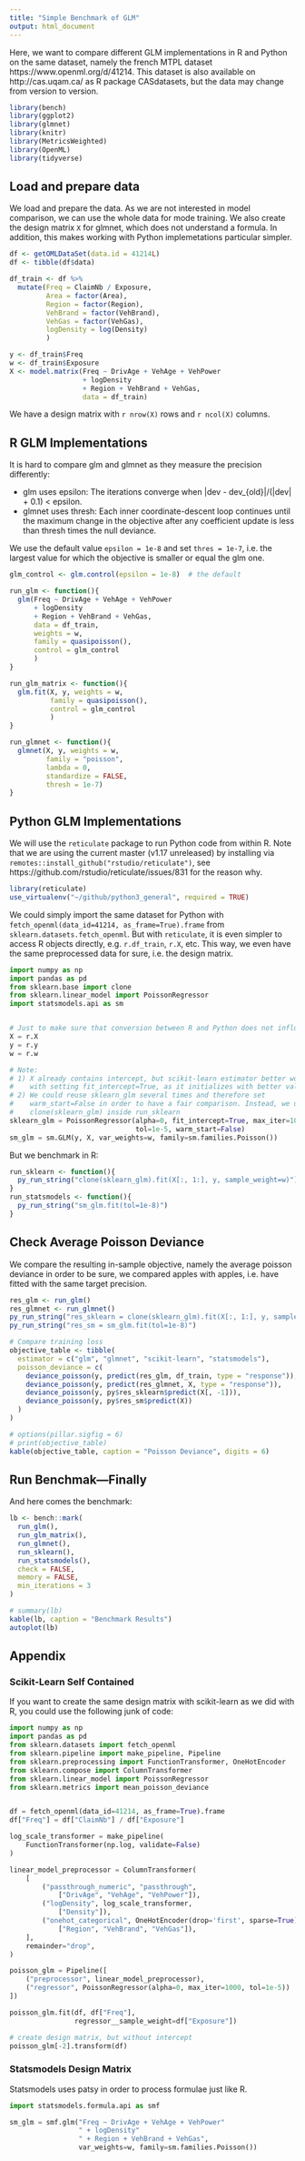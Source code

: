 ```yaml
---
title: "Simple Benchmark of GLM"
output: html_document
---
```


Here, we want to compare different GLM implementations in R and Python on the same dataset, namely the french MTPL dataset  https://www.openml.org/d/41214.
This dataset is also available on http://cas.uqam.ca/ as R package CASdatasets, but the data may change from version to version.

```r
library(bench)
library(ggplot2)
library(glmnet)
library(knitr)
library(MetricsWeighted)
library(OpenML)
library(tidyverse)
```

## Load and prepare data
We load and prepare the data.
As we are not interested in model comparison, we can use the whole data for mode training.
We also create the design matrix `X` for glmnet, which does not understand a formula.
In addition, this makes working with Python implemetations particular simpler.
```r
df <- getOMLDataSet(data.id = 41214L)
df <- tibble(df$data)

df_train <- df %>% 
  mutate(Freq = ClaimNb / Exposure,
         Area = factor(Area),
         Region = factor(Region),
         VehBrand = factor(VehBrand),
         VehGas = factor(VehGas),
         logDensity = log(Density)
         )

y <- df_train$Freq
w <- df_train$Exposure
X <- model.matrix(Freq ~ DrivAge + VehAge + VehPower
                  + logDensity
                  + Region + VehBrand + VehGas,
                  data = df_train)
```
We have a design matrix with `r nrow(X)` rows and `r ncol(X)` columns.


## R GLM Implementations

It is hard to compare glm and glmnet as they measure the 
precision differently:

- glm uses epsilon: The iterations converge when |dev - dev_{old}|/(|dev| + 0.1) < epsilon.
- glmnet uses thresh: Each inner coordinate-descent loop continues until the maximum change in the objective after any coefficient update is less than thresh times the null deviance.

We use the default value `epsilon = 1e-8` and set `thres = 1e-7`, i.e. the largest value for which the objective is smaller or equal the glm one.
```r
glm_control <- glm.control(epsilon = 1e-8)  # the default

run_glm <- function(){
  glm(Freq ~ DrivAge + VehAge + VehPower
      + logDensity
      + Region + VehBrand + VehGas,
      data = df_train,
      weights = w,
      family = quasipoisson(),
      control = glm_control
      )
}

run_glm_matrix <- function(){
  glm.fit(X, y, weights = w,
          family = quasipoisson(),
          control = glm_control
          ) 
}

run_glmnet <- function(){
  glmnet(X, y, weights = w,
         family = "poisson",
         lambda = 0,
         standardize = FALSE,
         thresh = 1e-7)
}
```


## Python GLM Implementations

We will use the `reticulate` package to run Python code from within R.
Note that we are using the current master (v1.17 unreleased) by installing via `remotes::install_github("rstudio/reticulate")`,
see https://github.com/rstudio/reticulate/issues/831 for the reason why.
```r
library(reticulate)
use_virtualenv("~/github/python3_general", required = TRUE)
```
We could simply import the same dataset for Python with `fetch_openml(data_id=41214, as_frame=True).frame` from `sklearn.datasets.fetch_openml`.
But with `reticulate`, it is even simpler to access R objects directly, e.g. `r.df_train`, `r.X`, etc.
This way, we even have the same preprocessed data for sure, i.e. the design matrix.
```python
import numpy as np
import pandas as pd
from sklearn.base import clone
from sklearn.linear_model import PoissonRegressor
import statsmodels.api as sm


# Just to make sure that conversion between R and Python does not influence benchmarks.
X = r.X
y = r.y
w = r.w

# Note:
# 1) X already contains intercept, but scikit-learn estimator better works
#    with setting fit_intercept=True, as it initializes with better values.
# 2) We could reuse sklearn_glm several times and therefore set
#    warm_start=False in order to have a fair comparison. Instead, we use
#    clone(sklearn_glm) inside run_sklearn
sklearn_glm = PoissonRegressor(alpha=0, fit_intercept=True, max_iter=1000,
                               tol=1e-5, warm_start=False)
sm_glm = sm.GLM(y, X, var_weights=w, family=sm.families.Poisson())
```
But we benchmark in R:
```r
run_sklearn <- function(){
  py_run_string("clone(sklearn_glm).fit(X[:, 1:], y, sample_weight=w)")
}
run_statsmodels <- function(){
  py_run_string("sm_glm.fit(tol=1e-8)")
}
```

## Check Average Poisson Deviance
We compare the resulting in-sample objective, namely the average poisson deviance in order to be sure, we compared apples with apples, i.e. have fitted with the same target precision.
```r
res_glm <- run_glm()
res_glmnet <- run_glmnet()
py_run_string("res_sklearn = clone(sklearn_glm).fit(X[:, 1:], y, sample_weight=w)")
py_run_string("res_sm = sm_glm.fit(tol=1e-8)")

# Compare training loss
objective_table <- tibble(
  estimator = c("glm", "glmnet", "scikit-learn", "statsmodels"),
  poisson_deviance = c(
    deviance_poisson(y, predict(res_glm, df_train, type = "response")),
    deviance_poisson(y, predict(res_glmnet, X, type = "response")),
    deviance_poisson(y, py$res_sklearn$predict(X[, -1])),
    deviance_poisson(y, py$res_sm$predict(X))
  )
)

# options(pillar.sigfig = 6)
# print(objective_table)
kable(objective_table, caption = "Poisson Deviance", digits = 6)
```


## Run Benchmak&mdash;Finally
And here comes the benchmark:

```r
lb <- bench::mark(
  run_glm(),
  run_glm_matrix(),
  run_glmnet(),
  run_sklearn(),
  run_statsmodels(),
  check = FALSE,
  memory = FALSE,
  min_iterations = 3
)

# summary(lb)
kable(lb, caption = "Benchmark Results")
autoplot(lb)
```


## Appendix
### Scikit-Learn Self Contained
If you want to create the same design matrix with scikit-learn as we did with R, you could use the following junk of code:
```python
import numpy as np
import pandas as pd
from sklearn.datasets import fetch_openml
from sklearn.pipeline import make_pipeline, Pipeline
from sklearn.preprocessing import FunctionTransformer, OneHotEncoder
from sklearn.compose import ColumnTransformer
from sklearn.linear_model import PoissonRegressor
from sklearn.metrics import mean_poisson_deviance


df = fetch_openml(data_id=41214, as_frame=True).frame
df["Freq"] = df["ClaimNb"] / df["Exposure"]

log_scale_transformer = make_pipeline(
    FunctionTransformer(np.log, validate=False)
)

linear_model_preprocessor = ColumnTransformer(
    [
        ("passthrough_numeric", "passthrough",
            ["DrivAge", "VehAge", "VehPower"]),
        ("logDensity", log_scale_transformer,
            ["Density"]),
        ("onehot_categorical", OneHotEncoder(drop='first', sparse=True),
            ["Region", "VehBrand", "VehGas"]),
    ],
    remainder="drop",
)

poisson_glm = Pipeline([
    ("preprocessor", linear_model_preprocessor),
    ("regressor", PoissonRegressor(alpha=0, max_iter=1000, tol=1e-5))
])

poisson_glm.fit(df, df["Freq"],
                regressor__sample_weight=df["Exposure"])

# create design matrix, but without intercept
poisson_glm[-2].transform(df)
```

### Statsmodels Design Matrix
Statsmodels uses patsy in order to process formulae just like R.
```python
import statsmodels.formula.api as smf

sm_glm = smf.glm("Freq ~ DrivAge + VehAge + VehPower"
                 " + logDensity"
                 " + Region + VehBrand + VehGas",
                 var_weights=w, family=sm.families.Poisson())
```

